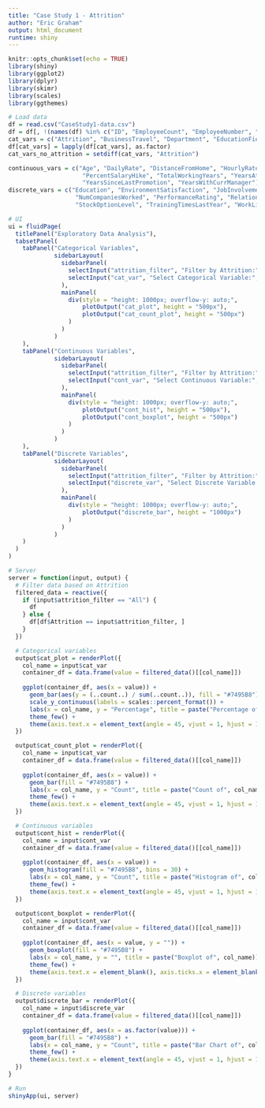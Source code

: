 ```yaml
---
title: "Case Study 1 - Attrition"
author: "Eric Graham"
output: html_document
runtime: shiny
---
```


```r
knitr::opts_chunk$set(echo = TRUE)
library(shiny)
library(ggplot2)
library(dplyr)
library(skimr)
library(scales)
library(ggthemes)
```


```r

# Load data
df = read.csv("CaseStudy1-data.csv")
df = df[, !(names(df) %in% c("ID", "EmployeeCount", "EmployeeNumber", "Over18", "StandardHours"))]
cat_vars = c("Attrition", "BusinessTravel", "Department", "EducationField", "Gender", "JobRole", "MaritalStatus", "OverTime")
df[cat_vars] = lapply(df[cat_vars], as.factor)
cat_vars_no_attrition = setdiff(cat_vars, "Attrition")

continuous_vars = c("Age", "DailyRate", "DistanceFromHome", "HourlyRate", "MonthlyIncome", "MonthlyRate", 
                     "PercentSalaryHike", "TotalWorkingYears", "YearsAtCompany", "YearsInCurrentRole", 
                     "YearsSinceLastPromotion", "YearsWithCurrManager")
discrete_vars = c("Education", "EnvironmentSatisfaction", "JobInvolvement", "JobLevel", "JobSatisfaction", 
                   "NumCompaniesWorked", "PerformanceRating", "RelationshipSatisfaction", 
                   "StockOptionLevel", "TrainingTimesLastYear", "WorkLifeBalance")

# UI
ui = fluidPage(
  titlePanel("Exploratory Data Analysis"),
  tabsetPanel(
    tabPanel("Categorical Variables", 
             sidebarLayout(
               sidebarPanel(
                 selectInput("attrition_filter", "Filter by Attrition:", choices = c("All", "Yes", "No")),
                 selectInput("cat_var", "Select Categorical Variable:", choices = cat_vars_no_attrition)
               ),
               mainPanel(
                 div(style = "height: 1000px; overflow-y: auto;",
                     plotOutput("cat_plot", height = "500px"),
                     plotOutput("cat_count_plot", height = "500px")
                 )
               )
             )
    ),
    tabPanel("Continuous Variables", 
             sidebarLayout(
               sidebarPanel(
                 selectInput("attrition_filter", "Filter by Attrition:", choices = c("All", "Yes", "No")),
                 selectInput("cont_var", "Select Continuous Variable:", choices = continuous_vars)
               ),
               mainPanel(
                 div(style = "height: 1000px; overflow-y: auto;",
                     plotOutput("cont_hist", height = "500px"),
                     plotOutput("cont_boxplot", height = "500px")
                 )
               )
             )
    ),
    tabPanel("Discrete Variables",
             sidebarLayout(
               sidebarPanel(
                 selectInput("attrition_filter", "Filter by Attrition:", choices = c("All", "Yes", "No")),
                 selectInput("discrete_var", "Select Discrete Variable:", choices = discrete_vars)
               ),
               mainPanel(
                 div(style = "height: 1000px; overflow-y: auto;",
                     plotOutput("discrete_bar", height = "1000px")
                 )
               )
             )
    )
  )
)

# Server
server = function(input, output) {
  # Filter data based on Attrition
  filtered_data = reactive({
    if (input$attrition_filter == "All") {
      df
    } else {
      df[df$Attrition == input$attrition_filter, ]
    }
  })

  # Categorical variables
  output$cat_plot = renderPlot({
    col_name = input$cat_var
    container_df = data.frame(value = filtered_data()[[col_name]])
    
    ggplot(container_df, aes(x = value)) +
      geom_bar(aes(y = (..count..) / sum(..count..)), fill = "#7495B8") +
      scale_y_continuous(labels = scales::percent_format()) +
      labs(x = col_name, y = "Percentage", title = paste("Percentage of", col_name)) +
      theme_few() +
      theme(axis.text.x = element_text(angle = 45, vjust = 1, hjust = 1, size = 8))
  })

  output$cat_count_plot = renderPlot({
    col_name = input$cat_var
    container_df = data.frame(value = filtered_data()[[col_name]])
    
    ggplot(container_df, aes(x = value)) +
      geom_bar(fill = "#7495B8") +
      labs(x = col_name, y = "Count", title = paste("Count of", col_name)) +
      theme_few() +
      theme(axis.text.x = element_text(angle = 45, vjust = 1, hjust = 1, size = 8))
  })

  # Continuous variables
  output$cont_hist = renderPlot({
    col_name = input$cont_var
    container_df = data.frame(value = filtered_data()[[col_name]])
    
    ggplot(container_df, aes(x = value)) +
      geom_histogram(fill = "#7495B8", bins = 30) +
      labs(x = col_name, y = "Count", title = paste("Histogram of", col_name)) +
      theme_few() +
      theme(axis.text.x = element_text(angle = 45, vjust = 1, hjust = 1, size = 8))
  })

  output$cont_boxplot = renderPlot({
    col_name = input$cont_var
    container_df = data.frame(value = filtered_data()[[col_name]])
    
    ggplot(container_df, aes(x = value, y = "")) +
      geom_boxplot(fill = "#7495B8") +
      labs(x = col_name, y = "", title = paste("Boxplot of", col_name)) +
      theme_few() +
      theme(axis.text.x = element_blank(), axis.ticks.x = element_blank())
  })

  # Discrete variables
  output$discrete_bar = renderPlot({
    col_name = input$discrete_var
    container_df = data.frame(value = filtered_data()[[col_name]])
    
    ggplot(container_df, aes(x = as.factor(value))) +
      geom_bar(fill = "#7495B8") +
      labs(x = col_name, y = "Count", title = paste("Bar Chart of", col_name)) +
      theme_few() +
      theme(axis.text.x = element_text(angle = 45, vjust = 1, hjust = 1, size = 8))
  })
}

# Run
shinyApp(ui, server)

```